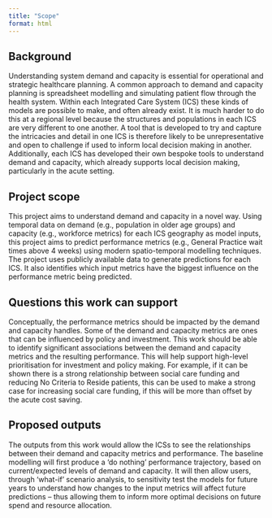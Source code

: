 ```yaml
---
title: "Scope"
format: html
---
```


## Background

Understanding system demand and capacity is essential for operational and strategic healthcare planning. A common approach to demand and capacity planning is spreadsheet modelling and simulating patient flow through the health system. Within each Integrated Care System (ICS) these kinds of models are possible to make, and often already exist. It is much harder to do this at a regional level because the structures and populations in each ICS are very different to one another. A tool that is developed to try and capture the intricacies and detail in one ICS is therefore likely to be unrepresentative and open to challenge if used to inform local decision making in another. Additionally, each ICS has developed their own bespoke tools to understand demand and capacity, which already supports local decision making, particularly in the acute setting.

## Project scope

This project aims to understand demand and capacity in a novel way. Using temporal data on demand (e.g., population in older age groups) and capacity (e.g., workforce metrics) for each ICS geography as model inputs, this project aims to predict performance metrics (e.g., General Practice wait times above 4 weeks) using modern spatio-temporal modelling techniques. The project uses publicly available data to generate predictions for each ICS. It also identifies which input metrics have the biggest influence on the performance metric being predicted.

## Questions this work can support

Conceptually, the performance metrics should be impacted by the demand and capacity handles. Some of the demand and capacity metrics are ones that can be influenced by policy and investment. This work should be able to identify significant associations between the demand and capacity metrics and the resulting performance. This will help support high-level prioritisation for investment and policy making. For example, if it can be shown there is a strong relationship between social care funding and reducing No Criteria to Reside patients, this can be used to make a strong case for increasing social care funding, if this will be more than offset by the acute cost saving.

## Proposed outputs

The outputs from this work would allow the ICSs to see the relationships between their demand and capacity metrics and performance. The baseline modelling will first produce a ‘do nothing’ performance trajectory, based on current/expected levels of demand and capacity. It will then allow users, through ‘what-if’ scenario analysis, to sensitivity test the models for future years to understand how changes to the input metrics will affect future predictions – thus allowing them to inform more optimal decisions on future spend and resource allocation.